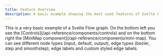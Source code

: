 ```yaml
---
title: Feature Overview
description: A basic example showing the most used features of Svelte Flow - controls, MiniMap, node types, edge types, edge labels, and custom styling.
---
```



<ExampleLayout>
This is a very basic example of a Svelte Flow graph. On the bottom left you see the [Controls](/api-reference/components/controls) and on the bottom right the [MiniMap component](/api-reference/components/mini-map).
You can see different node types (input, default, output), edge types (bezier, step and smoothstep), edge labels and custom styled edge labels.

<ExampleViewer codePath="examples/feature-overview" />

</ExampleLayout>
